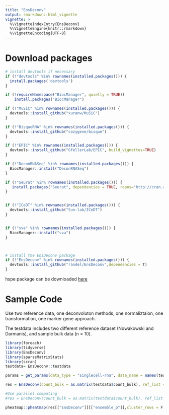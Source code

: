 ```yaml
---
title: "EnsDeconv"
output: rmarkdown::html_vignette
vignette: >
  %\VignetteIndexEntry{EnsDeconv}
  %\VignetteEngine{knitr::rmarkdown}
  %\VignetteEncoding{UTF-8}
---
```


# Download packages
```r
# install devtools if necessary
if (!"devtools" %in% rownames(installed.packages())) {
  install.packages('devtools')
}

if (!requireNamespace("BiocManager", quietly = TRUE))
    install.packages("BiocManager")

if (!"MuSiC" %in% rownames(installed.packages())) {
  devtools::install_github("xuranw/MuSiC") 
}

if (!"BisqueRNA" %in% rownames(installed.packages())) {
  devtools::install_github("cozygene/bisque")
}

if (!"EPIC" %in% rownames(installed.packages())) {
  devtools::install_github("GfellerLab/EPIC", build_vignettes=TRUE)
}

if (!"DeconRNASeq" %in% rownames(installed.packages())) {
  BiocManager::install("DeconRNASeq")
}

if (!"Seurat" %in% rownames(installed.packages())) {
   install.packages("Seurat", dependencies = TRUE, repos="http://cran.r-project.org")
}


if (!"ICeDT" %in% rownames(installed.packages())) {
  devtools::install_github("Sun-lab/ICeDT")
}


if (!"sva" %in% rownames(installed.packages())) {
  BiocManager::install("sva")
}



# install the EnsDeconv package
if (!"EnsDeconv" %in% rownames(installed.packages())) {
  devtools::install_github("randel/EnsDeconv",dependencies = T)
}

```

hspe package can be downloaded [here](https://gjhunt.github.io/hspe/hspe_0.1.tar.gz)





# Sample Code
Use two reference data, one deconvoluton methods, one normaliztaion, one transformation, one marker gene approach.

The testdata includes two different reference dataset (Nowakowski and Darmanis), and sample bulk data (n = 10).
```r
library(foreach)
library(tidyverse)
library(EnsDeconv)
library(sparseMatrixStats)
library(scran)
testdata= EnsDeconv::testdata

params = get_params(data_type = "singlecell-rna", data_name = names(testdata$ref_list), n_markers = 50,Marker.Method = "t",TNormalization = "none",CNormalization = "none",dmeths = "CIBERSORT")

res = EnsDeconv(count_bulk = as.matrix(testdata$count_bulk), ref_list = testdata$ref_list, ncore = 4, parallel_comp = F, params = params,trueMet = "ROS")

#Use parallel computing
#res = EnsDeconv(count_bulk = as.matrix(testdata$count_bulk), ref_list = testdata$ref_list, ncore = 4, parallel_comp = T, params = params,trueMet = "ROS",outpath= '...')
```





```r
pheatmap::pheatmap(res[["EnsDeconv"]][["ensemble_p"]],cluster_rows = F,cluster_cols = F)
```

